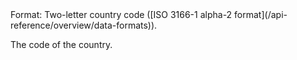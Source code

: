 <ParamField path="CountryCode" type="string" required>     
Format: Two-letter country code ([ISO 3166-1 alpha-2 format](/api-reference/overview/data-formats)).

The code of the country.  
</ParamField>